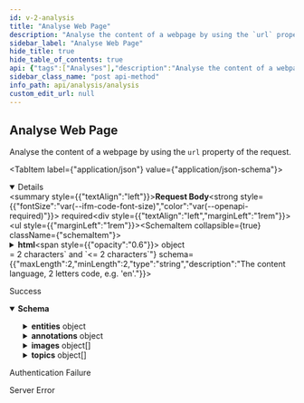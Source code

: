 ```yaml
---
id: v-2-analysis
title: "Analyse Web Page"
description: "Analyse the content of a webpage by using the `url` property of the request."
sidebar_label: "Analyse Web Page"
hide_title: true
hide_table_of_contents: true
api: {"tags":["Analyses"],"description":"Analyse the content of a webpage by using the `url` property of the request.","operationId":"v2Analysis","requestBody":{"content":{"application/json":{"schema":{"required":["language","scope"],"type":"object","properties":{"html":{"type":"object","properties":{"fragment":{"type":"string","description":"The html fragment to analyze."},"page":{"type":"string","description":"The html page to analyze, either fragment or page should be present"}},"description":"The html fragment or html page to analyze.","title":"Html"},"url":{"type":"string","description":"The url of the page to analyze.","format":"url"},"urlClient":{"type":"string","description":"The client which the analysis should use to extract the content, by default chrome is used.","enum":["CHROME","PLAIN_HTTP","CHROME, PLAIN_HTTP"]},"language":{"maxLength":2,"minLength":2,"type":"string","description":"The content language, 2 letters code, e.g. 'en'."},"text":{"type":"string","description":"A textual fragment."},"exclude":{"type":"array","description":"An array of item IDs to exclude from the analysis results.","items":{"type":"string","description":"An array of item IDs to exclude from the analysis results.","format":"url"}},"scope":{"type":"string","description":"The scope of the analysis, one of 'local', 'network', 'cloud-only', 'network-only' or 'all'."},"matches":{"type":"integer","description":"Filter out results that don't have at least the specified number of occurrences. By default 1.","format":"int32"},"links":{"type":"string","description":"When returning an interpolated HTML results, matches should have the 'wl-link' class. By default 'no'."}},"description":"The request","title":"Request"}}},"required":true},"responses":{"200":{"description":"Success","content":{"application/json":{"schema":{"type":"object","properties":{"entities":{"type":"object","additionalProperties":{"type":"object","properties":{"entityId":{"type":"string","description":"The entity URI.","format":"url"},"confidence":{"type":"number","description":"Confidence score representing the entity match level.","format":"double"},"mainType":{"type":"string","description":"The main schema type for the current entity."},"types":{"type":"array","description":"The list of schema types which the entity can be classified to.","items":{"type":"string","description":"The list of schema types which the entity can be classified to."}},"label":{"type":"string","description":"The title of the entity."},"description":{"type":"string","description":"The description about the entity."},"images":{"type":"array","description":"The list of entity image URIs.","items":{"type":"string","description":"The list of entity image URIs.","format":"url"}},"sameAs":{"type":"array","description":"The list of entity sameas URIs.","items":{"type":"string","description":"The list of entity sameas URIs.","format":"url"}},"properties":{"type":"object","properties":{"latitude":{"type":"number","description":"The latitude.","format":"double"},"longitude":{"type":"number","description":"The longitude.","format":"double"}},"description":"The entity properties.","title":"Properties"},"synonyms":{"type":"array","items":{"type":"string"}}},"description":"Entity","title":"Entity"},"description":"A map of entity URI to the respective entity."},"annotations":{"type":"object","additionalProperties":{"type":"object","properties":{"annotationId":{"type":"string","description":"An unique id."},"start":{"type":"integer","description":"The starting posistion of annotation in content (zero-indexed & non negative ).","format":"int32"},"end":{"type":"integer","description":"The ending posistion of annotation in content (zero-indexed & non negative ).","format":"int32"},"text":{"type":"string","description":"The annotated text."},"entityMatches":{"type":"array","description":"The list of entities which the annotation matches.","items":{"type":"object","properties":{"confidence":{"type":"number","description":"Confidence score for the current entity.","format":"double"},"entityId":{"type":"string","description":"The entity URI.","format":"url"}},"description":"Entity Match","title":"EntityMatch"}}},"description":"Object representing single annotation.","title":"Annotation"},"description":"A map of annotation id to the respective annotation."},"images":{"type":"array","description":"A list of images.","items":{"type":"object","properties":{"label":{"type":"string","description":"The title of the image."},"url":{"type":"string","description":"The image URI.","format":"url"}},"description":"Image","title":"Image"}},"languages":{"type":"array","description":"A list of languages.","items":{"type":"string","description":"A list of languages."}},"topics":{"type":"array","description":"A list of topics.","items":{"type":"object","properties":{"label":{"type":"string","description":"The topic title."},"description":{"type":"string","description":"The topic description."},"uri":{"type":"string","description":"The topic URI.","format":"url"},"confidence":{"type":"number","description":"The topic confidence score.","format":"double"},"images":{"type":"array","description":"A list of image URIs.","items":{"type":"string","description":"A list of image URIs.","format":"url"}},"sameAs":{"type":"array","description":"A list of sameas URIs.","items":{"type":"string","description":"A list of sameas URIs.","format":"url"}}},"description":"Topic","title":"Topic"}},"content":{"type":"string","description":"The text supplied for analysis."}},"description":"Response","title":"Response"}}}},"401":{"description":"Authentication Failure"},"500":{"description":"Server Error"}},"security":[{"ApiKey":[]}],"method":"post","path":"/v2/analyze","servers":[{"url":"https://api.wordlift.io/analysis"}],"securitySchemes":{"ApiKey":{"type":"apiKey","name":"Authorization","in":"header"}},"jsonRequestBodyExample":{"html":{"fragment":"string","page":"string"},"url":"string","urlClient":"CHROME","language":"string","text":"string","exclude":["string"],"scope":"string","matches":0,"links":"string"},"info":{"title":"Analysis","description":"Analyse content using Linked Data and Knowledge Graphs.","termsOfService":"https://wordlift.io/terms-of-service/","contact":{"name":"WordLift","url":"https://wordlift.io","email":"hello@wordlift.io"},"license":{"name":"(c) copyright 2022-present WordLift","url":"https://wordlift.io"},"version":"1.0"},"postman":{"name":"Analyse Web Page","description":{"content":"Analyse the content of a webpage by using the `url` property of the request.","type":"text/plain"},"url":{"path":["v2","analyze"],"host":["{{baseUrl}}"],"query":[],"variable":[]},"header":[{"key":"Content-Type","value":"application/json"},{"key":"Accept","value":"application/json"}],"method":"POST","body":{"mode":"raw","raw":"\"\"","options":{"raw":{"language":"json"}}},"auth":{"type":"apikey","apikey":[{"type":"any","value":"Authorization","key":"key"},{"type":"any","value":"<API Key>","key":"value"},{"type":"any","value":"header","key":"in"}]}}}
sidebar_class_name: "post api-method"
info_path: api/analysis/analysis
custom_edit_url: null
---
```



## Analyse Web Page



Analyse the content of a webpage by using the `url` property of the request.

<MimeTabs><TabItem label={"application/json"} value={"application/json-schema"}><details style={{}} data-collapsed={false} open={true}><summary style={{"textAlign":"left"}}><strong>Request Body</strong><strong style={{"fontSize":"var(--ifm-code-font-size)","color":"var(--openapi-required)"}}> required</strong></summary><div style={{"textAlign":"left","marginLeft":"1rem"}}></div><ul style={{"marginLeft":"1rem"}}><SchemaItem collapsible={true} className={"schemaItem"}><details style={{}}><summary style={{}}><strong>html</strong><span style={{"opacity":"0.6"}}> object</span></summary><div style={{"marginLeft":"1rem"}}><div style={{"marginTop":".5rem","marginBottom":".5rem"}}>

The html fragment or html page to analyze.

</div><SchemaItem collapsible={false} name={"fragment"} required={false} schemaName={"string"} qualifierMessage={undefined} schema={{"type":"string","description":"The html fragment to analyze."}}></SchemaItem><SchemaItem collapsible={false} name={"page"} required={false} schemaName={"string"} qualifierMessage={undefined} schema={{"type":"string","description":"The html page to analyze, either fragment or page should be present"}}></SchemaItem></div></details></SchemaItem><SchemaItem collapsible={false} name={"url"} required={false} schemaName={"url"} qualifierMessage={undefined} schema={{"type":"string","description":"The url of the page to analyze.","format":"url"}}></SchemaItem><SchemaItem collapsible={false} name={"urlClient"} required={false} schemaName={"string"} qualifierMessage={"**Possible values:** [`CHROME`, `PLAIN_HTTP`, `CHROME, PLAIN_HTTP`]"} schema={{"type":"string","description":"The client which the analysis should use to extract the content, by default chrome is used.","enum":["CHROME","PLAIN_HTTP","CHROME, PLAIN_HTTP"]}}></SchemaItem><SchemaItem collapsible={false} name={"language"} required={true} schemaName={"string"} qualifierMessage={"**Possible values:** `>= 2 characters` and `<= 2 characters`"} schema={{"maxLength":2,"minLength":2,"type":"string","description":"The content language, 2 letters code, e.g. 'en'."}}></SchemaItem><SchemaItem collapsible={false} name={"text"} required={false} schemaName={"string"} qualifierMessage={undefined} schema={{"type":"string","description":"A textual fragment."}}></SchemaItem><SchemaItem collapsible={false} name={"exclude"} required={false} schemaName={"url[]"} qualifierMessage={undefined} schema={{"type":"array","description":"An array of item IDs to exclude from the analysis results.","items":{"type":"string","description":"An array of item IDs to exclude from the analysis results.","format":"url"}}}></SchemaItem><SchemaItem collapsible={false} name={"scope"} required={true} schemaName={"string"} qualifierMessage={undefined} schema={{"type":"string","description":"The scope of the analysis, one of 'local', 'network', 'cloud-only', 'network-only' or 'all'."}}></SchemaItem><SchemaItem collapsible={false} name={"matches"} required={false} schemaName={"int32"} qualifierMessage={undefined} schema={{"type":"integer","description":"Filter out results that don't have at least the specified number of occurrences. By default 1.","format":"int32"}}></SchemaItem><SchemaItem collapsible={false} name={"links"} required={false} schemaName={"string"} qualifierMessage={undefined} schema={{"type":"string","description":"When returning an interpolated HTML results, matches should have the 'wl-link' class. By default 'no'."}}></SchemaItem></ul></details></TabItem></MimeTabs><div><ApiTabs><TabItem label={"200"} value={"200"}><div>

Success

</div><div><MimeTabs schemaType={"response"}><TabItem label={"application/json"} value={"application/json"}><SchemaTabs><TabItem label={"Schema"} value={"Schema"}><details style={{}} data-collapsed={false} open={true}><summary style={{"textAlign":"left"}}><strong>Schema</strong></summary><div style={{"textAlign":"left","marginLeft":"1rem"}}></div><ul style={{"marginLeft":"1rem"}}><SchemaItem collapsible={true} className={"schemaItem"}><details style={{}}><summary style={{}}><strong>entities</strong><span style={{"opacity":"0.6"}}> object</span></summary><div style={{"marginLeft":"1rem"}}><div style={{"marginTop":".5rem","marginBottom":".5rem"}}>

A map of entity URI to the respective entity.

</div><li><div><code>property name*</code><span style={{"opacity":"0.6"}}> object</span></div></li></div></details></SchemaItem><SchemaItem collapsible={true} className={"schemaItem"}><details style={{}}><summary style={{}}><strong>annotations</strong><span style={{"opacity":"0.6"}}> object</span></summary><div style={{"marginLeft":"1rem"}}><div style={{"marginTop":".5rem","marginBottom":".5rem"}}>

A map of annotation id to the respective annotation.

</div><li><div><code>property name*</code><span style={{"opacity":"0.6"}}> object</span></div></li></div></details></SchemaItem><SchemaItem collapsible={true} className={"schemaItem"}><details style={{}}><summary style={{}}><strong>images</strong><span style={{"opacity":"0.6"}}> object[]</span></summary><div style={{"marginLeft":"1rem"}}><div style={{"marginTop":".5rem","marginBottom":".5rem"}}>

A list of images.

</div><li><div style={{"fontSize":"var(--ifm-code-font-size)","opacity":"0.6","marginLeft":"-.5rem","paddingBottom":".5rem"}}>Array [</div></li><SchemaItem collapsible={false} name={"label"} required={false} schemaName={"string"} qualifierMessage={undefined} schema={{"type":"string","description":"The title of the image."}}></SchemaItem><SchemaItem collapsible={false} name={"url"} required={false} schemaName={"url"} qualifierMessage={undefined} schema={{"type":"string","description":"The image URI.","format":"url"}}></SchemaItem><li><div style={{"fontSize":"var(--ifm-code-font-size)","opacity":"0.6","marginLeft":"-.5rem"}}>]</div></li></div></details></SchemaItem><SchemaItem collapsible={false} name={"languages"} required={false} schemaName={"string[]"} qualifierMessage={undefined} schema={{"type":"array","description":"A list of languages.","items":{"type":"string","description":"A list of languages."}}}></SchemaItem><SchemaItem collapsible={true} className={"schemaItem"}><details style={{}}><summary style={{}}><strong>topics</strong><span style={{"opacity":"0.6"}}> object[]</span></summary><div style={{"marginLeft":"1rem"}}><div style={{"marginTop":".5rem","marginBottom":".5rem"}}>

A list of topics.

</div><li><div style={{"fontSize":"var(--ifm-code-font-size)","opacity":"0.6","marginLeft":"-.5rem","paddingBottom":".5rem"}}>Array [</div></li><SchemaItem collapsible={false} name={"label"} required={false} schemaName={"string"} qualifierMessage={undefined} schema={{"type":"string","description":"The topic title."}}></SchemaItem><SchemaItem collapsible={false} name={"description"} required={false} schemaName={"string"} qualifierMessage={undefined} schema={{"type":"string","description":"The topic description."}}></SchemaItem><SchemaItem collapsible={false} name={"uri"} required={false} schemaName={"url"} qualifierMessage={undefined} schema={{"type":"string","description":"The topic URI.","format":"url"}}></SchemaItem><SchemaItem collapsible={false} name={"confidence"} required={false} schemaName={"double"} qualifierMessage={undefined} schema={{"type":"number","description":"The topic confidence score.","format":"double"}}></SchemaItem><SchemaItem collapsible={false} name={"images"} required={false} schemaName={"url[]"} qualifierMessage={undefined} schema={{"type":"array","description":"A list of image URIs.","items":{"type":"string","description":"A list of image URIs.","format":"url"}}}></SchemaItem><SchemaItem collapsible={false} name={"sameAs"} required={false} schemaName={"url[]"} qualifierMessage={undefined} schema={{"type":"array","description":"A list of sameas URIs.","items":{"type":"string","description":"A list of sameas URIs.","format":"url"}}}></SchemaItem><li><div style={{"fontSize":"var(--ifm-code-font-size)","opacity":"0.6","marginLeft":"-.5rem"}}>]</div></li></div></details></SchemaItem><SchemaItem collapsible={false} name={"content"} required={false} schemaName={"string"} qualifierMessage={undefined} schema={{"type":"string","description":"The text supplied for analysis."}}></SchemaItem></ul></details></TabItem><TabItem label={"Example (from schema)"} value={"Example (from schema)"}><ResponseSamples responseExample={"{\n  \"entities\": {},\n  \"annotations\": {},\n  \"images\": [\n    {\n      \"label\": \"string\",\n      \"url\": \"string\"\n    }\n  ],\n  \"languages\": [\n    \"string\"\n  ],\n  \"topics\": [\n    {\n      \"label\": \"string\",\n      \"description\": \"string\",\n      \"uri\": \"string\",\n      \"confidence\": 0,\n      \"images\": [\n        \"string\"\n      ],\n      \"sameAs\": [\n        \"string\"\n      ]\n    }\n  ],\n  \"content\": \"string\"\n}"} language={"json"}></ResponseSamples></TabItem></SchemaTabs></TabItem></MimeTabs></div></TabItem><TabItem label={"401"} value={"401"}><div>

Authentication Failure

</div><div></div></TabItem><TabItem label={"500"} value={"500"}><div>

Server Error

</div><div></div></TabItem></ApiTabs></div>
      